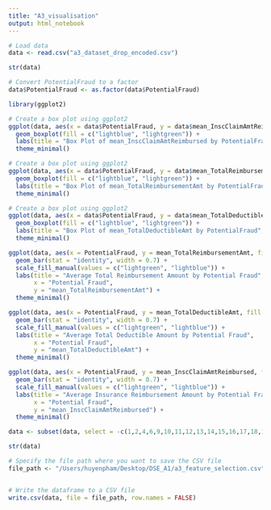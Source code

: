 ```yaml
---
title: "A3_visualisation"
output: html_notebook
---
```


```r
# Load data
data <- read.csv("a3_dataset_drop_encoded.csv")
```

```r
str(data)
```

```r
# Convert PotentialFraud to a factor
data$PotentialFraud <- as.factor(data$PotentialFraud)
```


```r
library(ggplot2)

# Create a box plot using ggplot2
ggplot(data, aes(x = data$PotentialFraud, y = data$mean_InscClaimAmtReimbursed)) +
  geom_boxplot(fill = c("lightblue", "lightgreen")) +
  labs(title = "Box Plot of mean_InscClaimAmtReimbursed by PotentialFraud", x = "PotentialFraud", y = "mean_InscClaimAmtReimbursed") +
  theme_minimal()

```

```r
# Create a box plot using ggplot2
ggplot(data, aes(x = data$PotentialFraud, y = data$mean_TotalReimbursementAmt)) +
  geom_boxplot(fill = c("lightblue", "lightgreen")) +
  labs(title = "Box Plot of mean_TotalReimbursementAmt by PotentialFraud", x = "PotentialFraud", y = "mean_ITotalReimbursementAmt") +
  theme_minimal()
```

```r
# Create a box plot using ggplot2
ggplot(data, aes(x = data$PotentialFraud, y = data$mean_TotalDeductibleAmt)) +
  geom_boxplot(fill = c("lightblue", "lightgreen")) +
  labs(title = "Box Plot of mean_TotalDeductibleAmt by PotentialFraud", x = "PotentialFraud", y = "mean_ITotalDeductibleAmt") +
  theme_minimal()
```



```r
ggplot(data, aes(x = PotentialFraud, y = mean_TotalReimbursementAmt, fill = PotentialFraud)) +
  geom_bar(stat = "identity", width = 0.7) +
  scale_fill_manual(values = c("lightgreen", "lightblue")) +
  labs(title = "Average Total Reimbursement Amount by Potential Fraud", 
       x = "Potential Fraud", 
       y = "mean_TotalReimbursementAmt") +
  theme_minimal()
```
```r
ggplot(data, aes(x = PotentialFraud, y = mean_TotalDeductibleAmt, fill = PotentialFraud)) +
  geom_bar(stat = "identity", width = 0.7) +
  scale_fill_manual(values = c("lightgreen", "lightblue")) +
  labs(title = "Average Total Deductible Amount by Potential Fraud", 
       x = "Potential Fraud", 
       y = "mean_TotalDeductibleAmt") +
  theme_minimal()
```
```r
ggplot(data, aes(x = PotentialFraud, y = mean_InscClaimAmtReimbursed, fill = PotentialFraud)) +
  geom_bar(stat = "identity", width = 0.7) +
  scale_fill_manual(values = c("lightgreen", "lightblue")) +
  labs(title = "Average Insurance Reimbursement Amount by Potential Fraud", 
       x = "Potential Fraud", 
       y = "mean_InscClaimAmtReimbursed") +
  theme_minimal()
```
```r
data <- subset(data, select = -c(1,2,4,6,9,10,11,12,13,14,15,16,17,18,19,23,30,31))
```

```r
str(data)
```
```r
# Specify the file path where you want to save the CSV file
file_path <- "/Users/huyenpham/Desktop/DSE_A1/a3_feature_selection.csv"


# Write the dataframe to a CSV file
write.csv(data, file = file_path, row.names = FALSE)
```
